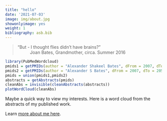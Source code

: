```yaml
---
title: "hello"
date: '2021-07-03'
image: img/about.jpg
showonlyimage: yes
weight: 1
bibliography: asb.bib
---
```


> “But - I thought flies didn’t have brains?”
~ Joan Bates, Grandmother, circa. Summer 2016

<!--more-->


```r
library(PubMedWordcloud)
pmids1 = getPMIDs(author = "Alexander Shakeel Bates", dFrom = 2007, dTo = 2050, n = 100)
pmids2 = getPMIDs(author = "Alexander S Bates", dFrom = 2007, dTo = 2050, n = 100)
pmids = union(pmids1,pmids2)
abstracts = getAbstracts(pmids)
cleanAbs = invisible(cleanAbstracts(abstracts))
plotWordCloud(cleanAbs)
```

Maybe a quick way to view my interests. Here is a word cloud from the abstracts of my published work. 

Learn [more about me here](https://asbates/about).


